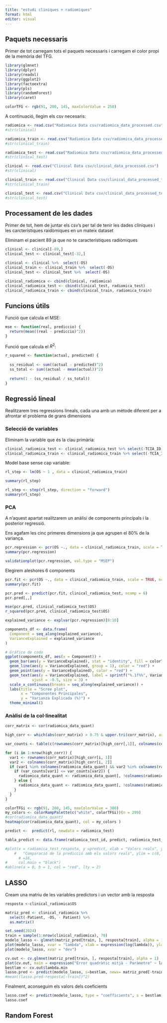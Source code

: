 ```yaml
---
title: "estudi cliniques + radiomiques"
format: html
editor: visual
---
```


## Paquets necessaris

Primer de tot carregam tots el paquets necessaris i carregam el color propi de la memòria del TFG.

```r
library(glmnet)
library(dplyr)
library(readxl)
library(ggplot2)
library(factoextra)
library(pls)
library(randomForest)
library(caret)

colorTFG <- rgb(91, 200, 145, maxColorValue = 250)
```

A continuació, llegim els csv necesaris:

```r
radiomica <- read.csv("Radiomica Data csv/radiomica_data_processed.csv")
#str(clinical)

radiomica_train <- read.csv("Radiomica Data csv/radiomica_data_processed_train.csv")
#str(clinical_train)

radiomica_test <- read.csv("Radiomica Data csv/radiomica_data_processed_test.csv")
#str(clinical_test)
```

```r
clinical <- read.csv("Clinical Data csv/clinical_data_processed.csv")
#str(clinical)

clinical_train <- read.csv("Clinical Data csv/clinical_data_processed_train.csv")
#str(clinical_train)

clinical_test <- read.csv("Clinical Data csv/clinical_data_processed_test.csv")
#str(clinical_test)
```

## Processament de les dades

Primer de tot, hem de juntar els csv's per tal de tenir les dades clíniques i les carcterístiques raidòmiques en un mateix dataset

Eliminam el pacient 89 ja que no te característiques radiòmiques

```r
clinical <- clinical[-89,]
clinical_test <- clinical_test[-32,]

clinical <- clinical %>%  select(-OS)
clinical_train <- clinical_train %>%  select(-OS)
clinical_test <- clinical_test %>%  select(-OS)
```

```r
clinical_radiomica <- cbind(clinical, radiomica)
clinical_radiomica_test <- cbind(clinical_test, radiomica_test)
clinical_radiomica_train <- cbind(clinical_train, radiomica_train)
```

## Funcions útils

Funció que calcula el MSE:

```r
mse <- function(real, prediccio) {
  return(mean((real - prediccio)^2))
}
```

Funció que calcula el $R^2$:

```r
r_squared <- function(actual, predicted) {
  
  ss_residual <- sum((actual - predicted)^2)
  ss_total <- sum((actual - mean(actual))^2)
  
  return(1 - (ss_residual / ss_total))
}
```

## Regressió lineal

Realitzarem tres regressions lineals, cada una amb un mètode diferent per a afrontar el problema de grans dimensions

### Selecció de variables

Eliminam la variable que és la clau primària:

```r

clinical_radiomica_test <- clinical_radiomica_test %>% select(-TCIA_ID, - Patient)
clinical_radiomica_train <- clinical_radiomica_train %>% select(-TCIA_ID, - Patient)
```

Model base sense cap variable:

```r
rl_step <- lm(OS ~ 1 , data = clinical_radiomica_train)

summary(rl_step)
```

```r
rl_step <- step(rl_step, direction = "forward")
summary(rl_step)
```

### PCA

A n'aquest apartat realitzarem un anàlisi de components principals i la posterior regressió.

Ens agafam les cinc primeres dimensions ja que agrupen el 80% de la variança.

```r
pcr.regression <- pcr(OS ~., data = clinical_radiomica_train, scale = TRUE, validation = "CV") 
summary(pcr.regression)
```

```r
validationplot(pcr.regression, val.type = "MSEP")
```

Elegirem aleshores 6 components

```r
pcr.fit <- pcr(OS ~., data = clinical_radiomica_train, scale = TRUE, ncomp = 8)
summary(pcr.fit)
```

```r
pcr.pred <- predict(pcr.fit, clinical_radiomica_test, ncomp = 6)
pcr.pred[,,]
```

```r
mse(pcr.pred, clinical_radiomica_test$OS)
r_squared(pcr.pred, clinical_radiomica_test$OS)
```

```r
explained_variance <- explvar(pcr.regression)[0:10]
```

```r
components_df <- data.frame(
  Component = seq_along(explained_variance),
  VarianceExplained = explained_variance
)

# Gráfico de codo
ggplot(components_df, aes(x = Component)) +
  geom_bar(aes(y = VarianceExplained), stat = "identity", fill = colorTFG) +
  geom_line(aes(y = VarianceExplained, group = 1), color = "red") +
  geom_point(aes(y = VarianceExplained), color = "red") +
  geom_text(aes(y = VarianceExplained, label = sprintf("%.1f%%", VarianceExplained)), 
            vjust = -0.5, size = 3) +
  scale_x_continuous(breaks = seq_along(explained_variance)) +
  labs(title = "Scree plot",
       x = "Componentes Principales",
       y = "Varianza Explicada (%)") +
  theme_minimal()
```

### Anàlisi de la col·linealitat


```r

corr_matrix <- cor(radiomica_data_quant)

high_corr <- which(abs(corr_matrix) > 0.75 & upper.tri(corr_matrix), arr.ind = TRUE)

var_counts <- table(c(rownames(corr_matrix)[high_corr[,1]], colnames(corr_matrix)[high_corr[,2]]))

for (i in 1:nrow(high_corr)) {
  var1 <- rownames(corr_matrix)[high_corr[i, 1]]
  var2 <- colnames(corr_matrix)[high_corr[i, 2]]
  if (var1 %in% colnames(radiomica_data_quant) && var2 %in% colnames(radiomica_data_quant)) {
    if (var_counts[var1] <= var_counts[var2]) {
      radiomica_data_quant <- radiomica_data_quant[, !colnames(radiomica_data_quant) %in% var1]
    } else {
      radiomica_data_quant <- radiomica_data_quant[, !colnames(radiomica_data_quant) %in% var2]
    }
  }
}

```

```r
colorTFGi <- rgb(91, 200, 145, maxColorValue = 300)
my_colors <- colorRampPalette(c("white", colorTFGi))(n = 299)
#cor(radiomica_data_quant)
heatmap(cor(radiomica_data_quant), col = my_colors )
```

```r
predict <-  predict(rl, newdata = radiomica_test)

tabla_predict <- data.frame(radiomica_test_id, predict, radiomica_test_resposta)

#plot(x = radiomica_test_resposta, y =predict, xlab = "Valors reals", ylab = "Predicció", main = 
    #   "Comparació de la predicció amb els valors reals", ylim = c(0, 400), xlim = c(0,400), col = colorTFG, pch 
      # =16,
#     col.main = "black")
#abline(a = 0, b = 1, col = "red", lty = 2)


```


## LASSO

Cream una matriu de les variables predictors i un vector amb la resposta

```r
resposta <-clinical_radiomica$OS

matriz_pred <- clinical_radiomica %>% 
  select(-Patient, -OS, - Patient) %>% 
  as.matrix()

```

```r
set.seed(2024)
train = sample(1:nrow(clinical_radiomica), 70)
modelo_lasso <- glmnet(matriz_pred[train, ], resposta[train], alpha = 1)
plot(modelo_lasso, xvar = "lambda", xlab = expression(log(lambda)), ylab = "Coeficients")
plot(modelo_lasso, xvar = "dev")
```

```r
cv.out <- cv.glmnet(matriz_pred[train, ], resposta[train], alpha = 1)
plot(cv.out, main = expression("Error quadràtic mitjà - Paràmetre" ~ lambda))
bestlam <- cv.out$lambda.min
lasso.pred <- predict(modelo_lasso, s=bestlam, newx= matriz_pred[-train, ])
#mean((lasso.pred-resposta[-train])^2)
```

Finalment, aconseguim els valors dels coeficients

```r
lasso.coef <- predict(modelo_lasso, type = "coefficients", s = bestlam)
lasso.coef
```
## Random Forest

